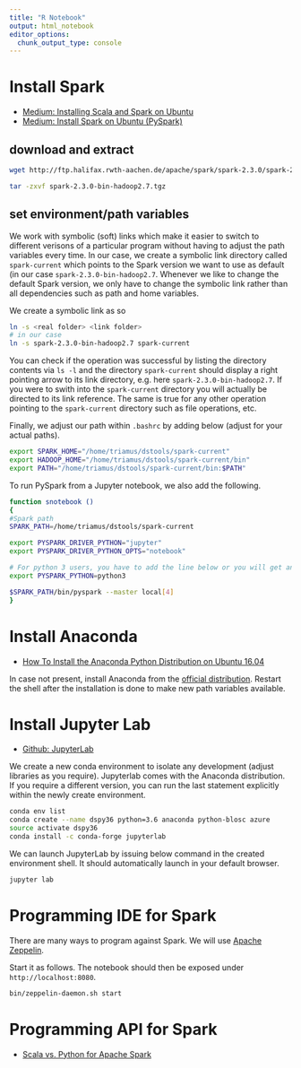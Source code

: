 ```yaml
---
title: "R Notebook"
output: html_notebook
editor_options: 
  chunk_output_type: console
---
```


# Install Spark

* [Medium: Installing Scala and Spark on Ubuntu](https://medium.com/@josemarcialportilla/installing-scala-and-spark-on-ubuntu-5665ee4b62b1)
* [Medium: Install Spark on Ubuntu (PySpark)](https://medium.com/@GalarnykMichael/install-spark-on-ubuntu-pyspark-231c45677de0)

## download and extract

```bash
wget http://ftp.halifax.rwth-aachen.de/apache/spark/spark-2.3.0/spark-2.3.0-bin-hadoop2.7.tgz

tar -zxvf spark-2.3.0-bin-hadoop2.7.tgz
```

## set environment/path variables

We work with symbolic (soft) links which make it easier to switch to different verisons of a particular program without having to adjust the path variables every time. In our case, we create a symbolic link directory called `spark-current` which points to the Spark version we want to use as default (in our case `spark-2.3.0-bin-hadoop2.7`. Whenever we like to change the default Spark version, we only have to change the symbolic link rather than all dependencies such as path and home variables.

We create a symbolic link as so

```bash
ln -s <real folder> <link folder>
# in our case
ln -s spark-2.3.0-bin-hadoop2.7 spark-current
```

You can check if the operation was successful by listing the directory contents via `ls -l` and the directory `spark-current` should display a right pointing arrow to its link directory, e.g. here `spark-2.3.0-bin-hadoop2.7`. If you were to swith into the `spark-current` directory you will actually be directed to its link reference. The same is true for any other operation pointing to the `spark-current` directory such as file operations, etc.

Finally, we adjust our path within `.bashrc` by adding below (adjust for your actual paths).

```bash
export SPARK_HOME="/home/triamus/dstools/spark-current"
export HADOOP_HOME="/home/triamus/dstools/spark-current/bin"
export PATH="/home/triamus/dstools/spark-current/bin:$PATH"
```

To run PySpark from a Jupyter notebook, we also add the following.

```bash
function snotebook () 
{
#Spark path
SPARK_PATH=/home/triamus/dstools/spark-current

export PYSPARK_DRIVER_PYTHON="jupyter"
export PYSPARK_DRIVER_PYTHON_OPTS="notebook"

# For python 3 users, you have to add the line below or you will get an error 
export PYSPARK_PYTHON=python3

$SPARK_PATH/bin/pyspark --master local[4]
}
```

# Install Anaconda

* [How To Install the Anaconda Python Distribution on Ubuntu 16.04](https://www.digitalocean.com/community/tutorials/how-to-install-the-anaconda-python-distribution-on-ubuntu-16-04)

In case not present, install Anaconda from the [official distribution](https://www.anaconda.com/download/). Restart the shell after the installation is done to make new path variables available.

# Install Jupyter Lab

* [Github: JupyterLab](https://github.com/jupyterlab/jupyterlab)

We create a new conda environment to isolate any development (adjust libraries as you require). Jupyterlab comes with the Anaconda distribution. If you require a different version, you can run the last statement explicitly within the newly create environment.

```bash
conda env list
conda create --name dspy36 python=3.6 anaconda python-blosc azure
source activate dspy36
conda install -c conda-forge jupyterlab 
```

We can launch JupyterLab by issuing below command in the created environment shell. It should automatically launch in your default browser.

```bash
jupyter lab
```

# Programming IDE for Spark

There are many ways to program against Spark. We will use [Apache Zeppelin](https://zeppelin.apache.org/).

Start it as follows. The notebook should then be exposed under `http://localhost:8080`.

```bash
bin/zeppelin-daemon.sh start
```

# Programming API for Spark

* [Scala vs. Python for Apache Spark](https://dzone.com/articles/scala-vs-python-for-apache-spark)


